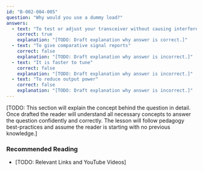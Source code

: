 ```yaml
---
id: "B-002-004-005"
question: "Why would you use a dummy load?"
answers:
  - text: "To test or adjust your transceiver without causing interference"
    correct: true
    explanation: "[TODO: Draft explanation why answer is correct.]"
  - text: "To give comparative signal reports"
    correct: false
    explanation: "[TODO: Draft explanation why answer is incorrect.]"
  - text: "It is faster to tune"
    correct: false
    explanation: "[TODO: Draft explanation why answer is incorrect.]"
  - text: "To reduce output power"
    correct: false
    explanation: "[TODO: Draft explanation why answer is incorrect.]"
---
```


[TODO: This section will explain the concept behind the question in detail. Once drafted the reader will understand all necessary concepts to answer the question confidently and correctly. The lesson will follow pedagogy best-practices and assume the reader is starting with no previous knowledge.]

### Recommended Reading

- [TODO: Relevant Links and YouTube Videos]
